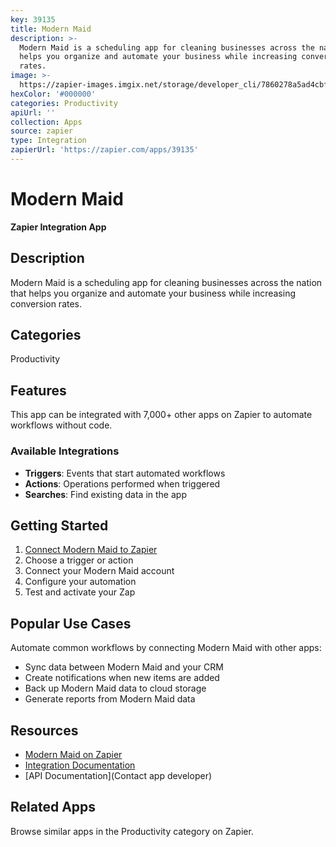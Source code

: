```yaml
---
key: 39135
title: Modern Maid
description: >-
  Modern Maid is a scheduling app for cleaning businesses across the nation that
  helps you organize and automate your business while increasing conversion
  rates.
image: >-
  https://zapier-images.imgix.net/storage/developer_cli/7860278a5ad4cbf27439351acc57aae9.png?auto=format%2Ccompress&ixlib=python-3.0.0&q=50
hexColor: '#000000'
categories: Productivity
apiUrl: ''
collection: Apps
source: zapier
type: Integration
zapierUrl: 'https://zapier.com/apps/39135'
---
```

# Modern Maid

**Zapier Integration App**

## Description

Modern Maid is a scheduling app for cleaning businesses across the nation that helps you organize and automate your business while increasing conversion rates.

## Categories

Productivity

## Features

This app can be integrated with 7,000+ other apps on Zapier to automate workflows without code.

### Available Integrations

- **Triggers**: Events that start automated workflows
- **Actions**: Operations performed when triggered
- **Searches**: Find existing data in the app

## Getting Started

1. [Connect Modern Maid to Zapier](https://zapier.com/apps/39135)
2. Choose a trigger or action
3. Connect your Modern Maid account
4. Configure your automation
5. Test and activate your Zap

## Popular Use Cases

Automate common workflows by connecting Modern Maid with other apps:

- Sync data between Modern Maid and your CRM
- Create notifications when new items are added
- Back up Modern Maid data to cloud storage
- Generate reports from Modern Maid data

## Resources

- [Modern Maid on Zapier](https://zapier.com/apps/39135)
- [Integration Documentation](https://zapier.com/apps/39135/integrations)
- [API Documentation](Contact app developer)

## Related Apps

Browse similar apps in the Productivity category on Zapier.
